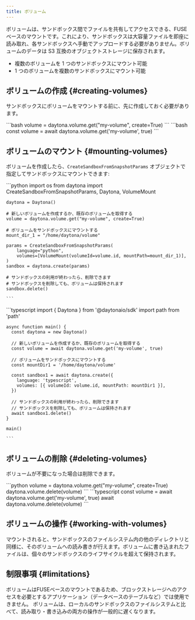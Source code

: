 ```yaml
---
title: ボリューム
---
```



ボリュームは、サンドボックス間でファイルを共有してアクセスできる、FUSE ベースのマウントです。これにより、サンドボックスは大容量ファイルを即座に読み取れ、各サンドボックスへ手動でアップロードする必要がありません。ボリュームのデータは S3 互換のオブジェクトストレージに保存されます。

- 複数のボリュームを 1 つのサンドボックスにマウント可能
- 1 つのボリュームを複数のサンドボックスにマウント可能

## ボリュームの作成 {#creating-volumes}

サンドボックスにボリュームをマウントする前に、先に作成しておく必要があります。

<Tabs>
  <TabItem label="Python" icon="seti:python">
    ```bash
    volume = daytona.volume.get("my-volume", create=True)
    ```
  </TabItem>

  <TabItem label="TypeScript" icon="seti:typescript">
    ```bash
    const volume = await daytona.volume.get('my-volume', true)
    ```
  </TabItem>
</Tabs>

## ボリュームのマウント {#mounting-volumes}

ボリュームを作成したら、`CreateSandboxFromSnapshotParams` オブジェクトで指定してサンドボックスにマウントできます:

<Tabs>
  <TabItem label="Python" icon="seti:python">
    ```python
    import os
    from daytona import CreateSandboxFromSnapshotParams, Daytona, VolumeMount

    daytona = Daytona()

    # 新しいボリュームを作成するか、既存のボリュームを取得する
    volume = daytona.volume.get("my-volume", create=True)

    # ボリュームをサンドボックスにマウントする
    mount_dir_1 = "/home/daytona/volume"

    params = CreateSandboxFromSnapshotParams(
        language="python",
        volumes=[VolumeMount(volumeId=volume.id, mountPath=mount_dir_1)],
    )
    sandbox = daytona.create(params)

    # サンドボックスの利用が終わったら、削除できます
    # サンドボックスを削除しても、ボリュームは保持されます
    sandbox.delete()

    ```
  </TabItem>

  <TabItem label="TypeScript" icon="seti:typescript">
    ```typescript
    import { Daytona } from '@daytonaio/sdk'
    import path from 'path'

    async function main() {
      const daytona = new Daytona()

      // 新しいボリュームを作成するか、既存のボリュームを取得する
      const volume = await daytona.volume.get('my-volume', true)

      // ボリュームをサンドボックスにマウントする
      const mountDir1 = '/home/daytona/volume'

      const sandbox1 = await daytona.create({
        language: 'typescript',
        volumes: [{ volumeId: volume.id, mountPath: mountDir1 }],
      })
      
      // サンドボックスの利用が終わったら、削除できます
      // サンドボックスを削除しても、ボリュームは保持されます
      await sandbox1.delete()
    }

    main()

    ```
  </TabItem>
</Tabs>

## ボリュームの削除 {#deleting-volumes}

ボリュームが不要になった場合は削除できます。

<Tabs>
  <TabItem label="Python" icon="seti:python">
    ```python
    volume = daytona.volume.get("my-volume", create=True)
    daytona.volume.delete(volume)
    ```
  </TabItem>

  <TabItem label="TypeScript" icon="seti:typescript">
    ```typescript
    const volume = await daytona.volume.get('my-volume', true)
    await daytona.volume.delete(volume)
    ```
  </TabItem>
</Tabs>

## ボリュームの操作 {#working-with-volumes}

マウントされると、サンドボックスのファイルシステム内の他のディレクトリと同様に、そのボリュームへの読み書きが行えます。ボリュームに書き込まれたファイルは、個々のサンドボックスのライフサイクルを超えて保持されます。

## 制限事項 {#limitations}

ボリュームはFUSEベースのマウントであるため、ブロックストレージへのアクセスを必要とするアプリケーション（データベースのテーブルなど）では使用できません。
ボリュームは、ローカルのサンドボックスのファイルシステムと比べて、読み取り・書き込みの両方の操作が一般的に遅くなります。